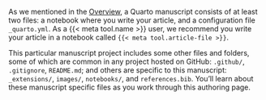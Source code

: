 As we mentioned in the [Overview](../index.qmd), a Quarto manuscript consists of at least two files: a notebook where you write your article, and a configuration file `_quarto.yml`. As a {{< meta tool.name >}} user, we recommend you write your article in a notebook called `{{< meta tool.article-file >}}`.

This particular manuscript project includes some other files and folders, some of which are common in any project hosted on GitHub: `.github/`, `.gitignore`, `README.md`; and others are specific to this manuscript: `_extensions/`, `images/`, `notebooks/`, and `references.bib`. You'll learn about these manuscript specific files as you work through this authoring page.
